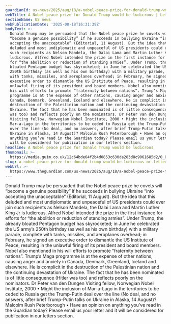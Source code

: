 ```yaml
---
guardianId: us-news/2025/aug/18/a-nobel-peace-prize-for-donald-trump-would-be-ludicrous
webTitle: A Nobel peace prize for Donald Trump would be ludicrous | Letters
sectionName: US news
webPublicationDate: '2025-08-18T16:31:39Z'
bodyText: >-
  Donald Trump may be persuaded that the Nobel peace prize he covets will
  “become a genuine possibility” if he succeeds in bullying Ukraine “into
  accepting the unacceptable” (Editorial, 11 August). But the idea that this
  deluded and most undiplomatic and unpeaceful of US presidents could ever join
  such recipients as Nelson Mandela, the Dalai Lama and Martin Luther King Jr is
  ludicrous. Alfred Nobel intended the prize in the first instance for efforts
  for “the abolition or reduction of standing armies”. Under Trump, the already
  bloated Pentagon budget has skyrocketed; in June he celebrated the US army’s
  250th birthday (as well as his own birthday) with a military parade, complete
  with tanks, missiles, and aeroplanes overhead; in February, he signed an
  executive order to dismantle the US Institute of Peace, resulting in the
  unlawful firing of its president and board members. Nobel also mentioned in
  his will efforts to promote “fraternity between nations”. Trump’s Maga
  programme is at the expense of other nations, causing anger and anxiety in
  Canada, Denmark, Greenland, Iceland and elsewhere. He is complicit in the
  destruction of the Palestinian nation and the continuing devastation of
  Ukraine. The fact that he has been nominated is of little consequence (Hitler
  was too) and reflects poorly on the nominators. Dr Peter van den Dungen
  Visiting fellow, Norwegian Nobel Institute, 2000 • Might the inclusion of
  Mar-a-Lago in the territories to be ceded to Russia get the Trump-Putin deal
  over the line (No deal, and no answers, after brief Trump-Putin talks on
  Ukraine in Alaska, 14 August)? Malcolm Rush Peterborough • Have an opinion on
  anything you’ve read in the Guardian today? Please email us your letter and it
  will be considered for publication in our letters section.
headline: A Nobel peace prize for Donald Trump would be ludicrous
thumbnail: >-
  https://media.guim.co.uk/12c64bde64f2b4d0853c630da283d8c9061685d2/0_0_3470_2776/500.jpg
slug: a-nobel-peace-prize-for-donald-trump-would-be-ludicrous-or-letters
webUrl: >-
  https://www.theguardian.com/us-news/2025/aug/18/a-nobel-peace-prize-for-donald-trump-would-be-ludicrous
---
```

Donald Trump may be persuaded that the Nobel peace prize he covets will “become a genuine possibility” if he succeeds in bullying Ukraine “into accepting the unacceptable” (Editorial, 11 August). But the idea that this deluded and most undiplomatic and unpeaceful of US presidents could ever join such recipients as Nelson Mandela, the Dalai Lama and Martin Luther King Jr is ludicrous. Alfred Nobel intended the prize in the first instance for efforts for “the abolition or reduction of standing armies”. Under Trump, the already bloated Pentagon budget has skyrocketed; in June he celebrated the US army’s 250th birthday (as well as his own birthday) with a military parade, complete with tanks, missiles, and aeroplanes overhead; in February, he signed an executive order to dismantle the US Institute of Peace, resulting in the unlawful firing of its president and board members. Nobel also mentioned in his will efforts to promote “fraternity between nations”. Trump’s Maga programme is at the expense of other nations, causing anger and anxiety in Canada, Denmark, Greenland, Iceland and elsewhere. He is complicit in the destruction of the Palestinian nation and the continuing devastation of Ukraine. The fact that he has been nominated is of little consequence (Hitler was too) and reflects poorly on the nominators. Dr Peter van den Dungen Visiting fellow, Norwegian Nobel Institute, 2000 • Might the inclusion of Mar-a-Lago in the territories to be ceded to Russia get the Trump-Putin deal over the line (No deal, and no answers, after brief Trump-Putin talks on Ukraine in Alaska, 14 August)? Malcolm Rush Peterborough • Have an opinion on anything you’ve read in the Guardian today? Please email us your letter and it will be considered for publication in our letters section.

